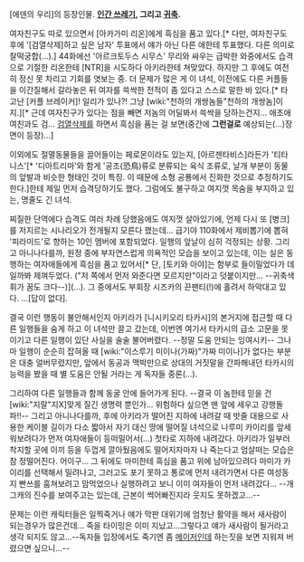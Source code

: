 [에덴의 우리]의 등장인물. '''[[인간 쓰레기]], 그리고 [[귀축]].''' 

여자친구도 따로 있으면서 [아카가미 리온]에게 흑심을 품고 있다.[* 다만, 여자친구도 후에 '[검열삭제]하고 싶은 남자' 투표에서 얘가 아닌 다른 애한테 투표했다. 다른 의미로 찰떡궁합(...).] 44화에선 '아르크토두스 시무스' 무리와 싸우는 급박한 와중에서도 습격으로 기절한 리온한테 [NTR]을 시도하다 아키라한테 쳐맞았다. 하지만 그 후에도 여전히 정신 못 차리고 기회를 엿보는 중. 더 문제가 많은 게 이 녀석, 이전에도 다른 커플들을 이간질해서 갈라놓은 뒤 여자를 쓱싹한 전적이 좀 있다고 스스로 말한 바 있다.[* 타고난 [커플 브레이커]! 일리가 있나?! 그냥 [wiki:"천하의 개쌍놈들"천하의 개쌍놈]이지.][* 근데 여자친구가 있다는 점을 빼면 저놈의 어딜봐서 쓱싹을 당하는건지... 애초애 여친과도 검... [[검열삭제]]를 하면서 흑심을 품는 걸 보면(중간에 '''그런걸로''' 예상되는(...)장면이 등장)...]

이외에도 절멸동물들을 끌어들이는 페로몬이라도 있는지, [아르젠타비스]라든가 '티타니스'[* '디아트리마'와 함게 '공조(恐鳥)류로 분류되는 육식 조류로, 날개 부분이 동물의 앞발과 비슷한 형태인 것이 특징. 이 때문에 소형 공룡에서 진화한 것으로 추정하기도 한다.]한테 제일 먼저 습격당하기도 했다. 그럼에도 불구하고 여지껏 목숨을 부지하고 있는, 명줄도 긴 녀석. 

찌질한 단역에다 습격도 여러 차례 당했음에도 여지껏 살아있기에, 언제 다시 또 [병크]를 저지르는 시나리오가 전개될지 모른다 했는데... 급기야 110화에서 제비뽑기에 뽑혀 '피라미드'로 향하는 10인 멤버에 포함되었다. 일행의 앞날이 심히 걱정되는 상황. 그리고 아니나다를까, 원정 중에 부자연스럽게 의욕적인 모습을 보이고 있는데, 이는 실은 동행하는 여자애들에게 흑심을 품고 있어서[* 단, [토키와 아야]는 함부로 들이밀었다가 데일까봐 제껴두었다. ("저 쪽에서 먼저 와준다면 모르지만"이라고 덧붙이지만... --귀축색휘가 꿈도 크다--)](...). 그 중에서도 부회장 시즈카의 끈팬티(!)에 홀려서 하악대고 있다. ...[답이 없다].

결국 이런 행동이 불안해서인지 아키라가 [니시키오리 타카시]의 본거지에 접근할 때 다른 일행들을 숨게 하고 이 녀석만 끌고 갔는데, 이번엔 여기서 타카시의 급소 고문을 못 이기고 다른 일행이 있단 사실을 술술 불어버렸다. --정말 도움 안되는 잉여시키-- 그나마 일행이 순순히 잡혀올 때 [wiki:"이스루기 미이나(가짜)"가짜 미이나]가 없다는 부분은 대충 얼버무렸지만, 앞에서 동공과 맥박만으로 상대의 거짓말을 간파해내던 타카시의 능력을 봤을 때 별 도움은 안될 거라는 게 독자들 중론(...). 

그리하여 다른 일행들과 함께 동굴 안에 들어가게 된다. --결국 이 놈한테 믿을 건 [wiki:"지랄"지X]맞게 질긴 생명력 뿐인가... 위험하다 싶으면 맨 앞에 세우고 강행돌파!!-- 그리고 아니나다를까, 후에 아키라가 떨어진 지하에 내려갈 때 밧줄 대용으로 사용한 케이블 길이가 다소 짧아서 자기 대신 땅에 떨어질 녀석으로 나루미 카이리를 앞세워보려다가 먼저 여자애들이 등떠밀어서(...) 첫타로 지하에 내려갔다. 아키라가 일부러 착지할 곳에 이끼 등을 두껍게 깔아뒀음에도 떨어지자마자 나 죽는다고 엄살떠는 모습은 참 정떨어진다. 어이구... 그 뒤에도 마미한테 흑심을 품고 위에 남아있으려다 마미가 카이리를 선택해서 밀려나고, 그러고도 포기 못하고 통로에 먼저 내려가면서 다른 여성동지 빤쓰를 훔쳐보려고 맘먹었으나 실행하려고 보니 이미 여자들이 먼저 내려갔다... --개그캐의 진수를 보여주고는 있는데, 근본이 썩어빠진지라 웃지도 못하겠고...-- 

문제는 이런 캐릭터들은 일찍죽거나 얘가 막판 대위기에 엄청난 활약을 해서 새사람이 되는경우가 많은건데... 죽을 타이밍은 이미 지났고...그렇다고 얘가 새사람이 될거라고 생각 되지도 않고...--독자들 입장에서도 죽기엔 좀 [[메이저]]인데 하는짓을 보면 지워져 버렸으면 싶으니...--
 

